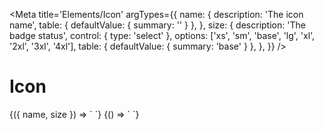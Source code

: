 
<Meta
  title='Elements/Icon'
  argTypes={{
    name: {
      description: 'The icon name',
      table: { defaultValue: { summary: '' } },
    },
    size: {
      description: 'The badge status',
      control: { type: 'select' },
      options: ['xs', 'sm', 'base', 'lg', 'xl', '2xl', '3xl', '4xl'],
      table: { defaultValue: { summary: 'base' } },
    },
  }}
/>

# Icon

<Canvas>
  <Story
    name='Icon'
    args={{
      name: 'camera',
      size: 'base',
    }}
  >
    {({ name, size }) => `
      <v-icon
        name='${name}'
        size='${size}'
      />
    `}
  </Story>
</Canvas>

<Canvas>
  <Story name='All'>
    {() => `
      <v-icon name='video-camera'></v-icon>
      <v-icon name='error-outline'></v-icon>
      <v-icon name='warning'></v-icon>
      <v-icon name='naught'></v-icon>
      <v-icon name='disconnected'></v-icon>
      <v-icon name='add'></v-icon>
      <v-icon name='x'></v-icon>
      <v-icon name='copy'></v-icon>
      <v-icon name='remove'></v-icon>
      <v-icon name='send'></v-icon>
      <v-icon name='undo'></v-icon>
      <v-icon name='connected'></v-icon>
      <v-icon name='download'></v-icon>
      <v-icon name='camera'></v-icon>
      <v-icon name='center'></v-icon>
      <v-icon name='zoom-out'></v-icon>
      <v-icon name='chevron-down'></v-icon>
      <v-icon name='menu'></v-icon>
      <v-icon name='more'></v-icon>
      <v-icon name='arrow-up'></v-icon>
      <v-icon name='checkmark'></v-icon>
      <v-icon name='pop-out'></v-icon>
      <v-icon name='settings'></v-icon>
      <v-icon name='help-outline'></v-icon>
      <v-icon name='refresh-camera'></v-icon>
      <v-icon name='filter'></v-icon>
      <v-icon name='open-full'></v-icon>
      <v-icon name='refresh'></v-icon>
      <v-icon name='info-outline'></v-icon>
      <v-icon name='pause-circle-filled'></v-icon>
      <v-icon name='play-circle-filled'></v-icon>
      <v-icon name='logout'></v-icon>
      <v-icon name='instagram'></v-icon>
      <v-icon name='social-medium'></v-icon>
      <v-icon name='save'></v-icon>
      <v-icon name='edit'></v-icon>
      <v-icon name='stop-circle'></v-icon>
      <v-icon name='twitter'></v-icon>
      <v-icon name='linkedin'></v-icon>
      <v-icon name='trash'></v-icon>
    `}
  </Story>
</Canvas>
